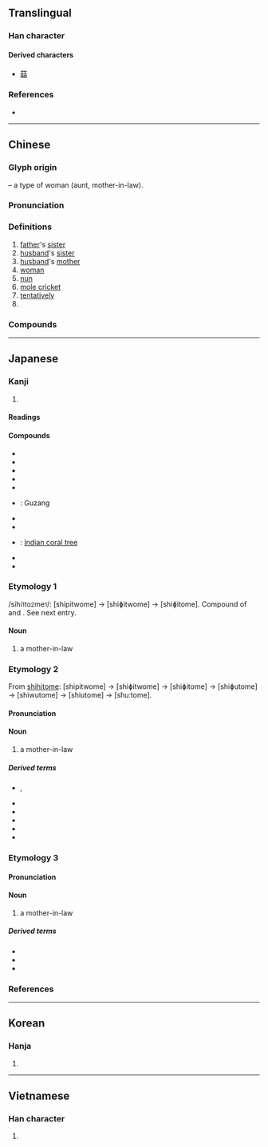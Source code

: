 {{character info/new}}
{{also|菇}}
==Translingual==

===Han character===
{{Han char|rn=38|rad=女|as=05|sn=8|four=44460|canj=VJR|ids=⿰女古}}

====Derived characters====
* [[菇]]

===References===
* {{Han ref|kx=0258.320|dkj=06174|dj=0524.060|hdz=21035.040|uh=59D1|ud=22993|bh=A968|bd=43368}}

----

==Chinese==
{{zh-forms}}

===Glyph origin===
{{Han etym}}
{{Han compound|女|t1=woman|古|ls=psc|c1=s|c2=p}} – a type of woman (aunt, mother-in-law).

===Pronunciation===
{{zh-pron
|m=gū
|c=gu1
|c-t=gu1
|h=pfs=kû
|md=gŭ
|mn=ko͘
|mn-t=gou1
|w=1ku
|mc=y
|oc=y
|cat=n,adv,pn
}}

===Definitions===
{{zh-hanzi}}

# [[father]]'s [[sister]]
# [[husband]]'s [[sister]]
# [[husband]]'s [[mother]]
# [[woman]]
# [[nun]]
# [[mole cricket]]
# [[tentatively]]
# {{surname|lang=zh}}

===Compounds===
{{zh-der|姑表|姑爹|姑夫|姑父|姑姑|姑舅|姑老爺|姑姥姥|姑媽|姑母|姑奶奶|姑娘|姑娘兒|姑婆|姑且|姑嫂|姑妄聽之|何仙姑|姑妄言之|姑息|姑息養奸|姑爺|姑爺爺|姑丈|姑子|慈姑|小姑獨處|小姑娘|三姑六婆|姑息政策|婦姑|卦姑|姑公|姑媳|仙姑|姑嫜|姑丈人|堂分姑娘|僕射姑|尼姑庵|師姑|姑洗|姑太太|固姑|大姑娘|小姑|尼姑|小姑子|嫜姑|婦姑勃谿|姑蘇|姑舅作親|姑惡|姑家|姑婆芋|姑娘氣|姑娘家|伴姑兒|姑婿|姑射神人|大姑子|公姑|姑姊|僕姑|伴姑|大姑|灰姑娘|秀姑巒溪|火金姑|皇姑|皇姑屯|摩姑|村姑|月姑|新姑爺|虎姑婆|胡姑姑|豆姑娘|舅姑|阿姑|麻姑山|黃姑|翁姑|藍姑草|麻姑搔癢|麻姑|魯義姑|藐姑射|金僕姑|迎紫姑|麻姑獻壽|胖姑|花姑|道姑|箕姑|紫姑|雪姑|紅姑娘|老姑娘}}

{{zh-cat|Family}}

----

==Japanese==

===Kanji===
{{ja-kanji|grade=|rs=女05}}

# {{defn|lang=ja|sort=女05}}

====Readings====
{{ja-readings|goon=[[く]] (ku)|kanon=[[こ]] (ko)|kun=[[しゅうとめ]] (shūtome), [[おば]] (oba), [[しばらく]] (shibaraku)}}

====Compounds====
{{der-top|Compounds}}
* {{ja-r|外姑|がいこ}}
* {{ja-r|舅姑|きゅうこ}}
* {{ja-r|姑娘|クーニャン}}
* {{ja-r|慈姑|くわい}}
* {{ja-r|姑洗|こせん}}
* {{ja-r|姑臧|^こぞう}}: Guzang
* {{ja-r|姑息|こそく}}
* {{ja-r|姑射山|こやさん}}
* {{ja-r|梯姑|でいご}}: [[Indian coral tree]]
* {{ja-r|麻姑|^まこ}}
* {{ja-r|鼠姑|わらじむし}}
{{der-bottom}}

===Etymology 1===
/sihi<small>1</small>to<small>2</small>me<small>1</small>/: [shipitwome] → [shiɸitwome] → [shiɸitome]. Compound of {{m|ja|舅||in law|tr=shihito}} and {{m|ja|女||woman|tr=me}}. See next entry.

====Noun====
{{ja-noun|しひとめ}}

# a mother-in-law

===Etymology 2===
{{ja-kanjitab|しゅうとめ|yomi=k}}
From [[姑|shihitome]]: [shipitwome] → [shiɸitwome] → [shiɸitome] → [shiɸutome] → [shiwutome] → [shiutome] → [shuːtome].

====Pronunciation====
{{ja-pron|yomi=k|しゅうとめ|acc=0|acc_ref=DJR,NHK}}

====Noun====
{{ja-noun|しゅうとめ|hhira=しうとめ}}

# a mother-in-law

=====Derived terms=====
{{der-top}}
* {{ja-r|妹姑|いもしゅうとめ}}, {{ja-r|姨|いもしゅうとめ}}
* {{ja-r|小姑|こじゅうとめ}}
* {{ja-r|姑御|しゅうとめご}}
* {{ja-r|姑去り|しゅうとめざり}}
* {{ja-r|蕗の姑|ふき の しゅうとめ}}
* {{ja-r|嫁が姑に成り上がる|よめ が しゅうとめ に なりあがる}}
{{der-bottom}}

===Etymology 3===

====Pronunciation====
{{ja-pron|yomi=k|しゅうと|acc=0|acc_ref=DJR,NHK}}

====Noun====
{{ja-noun|しゅうと|hhira=しうと}}

# a mother-in-law

=====Derived terms=====
{{der-top}}
* {{ja-r|姉姑|あねじゅうと}}
* {{ja-r|小姑|こじゅうと}}
* {{ja-r|姑御|しゅうとご}}
{{der-bottom}}

===References===
<references/>

----

==Korean==

===Hanja===
{{ko-hanja|hangeul=고}}

# {{defn|lang=ko|sort=女05}}

----

==Vietnamese==

===Han character===
{{vi-hantu|[[cô]], [[go]], [[o]]|rs=女05}}

# {{defn|lang=vi|sort=女05}}